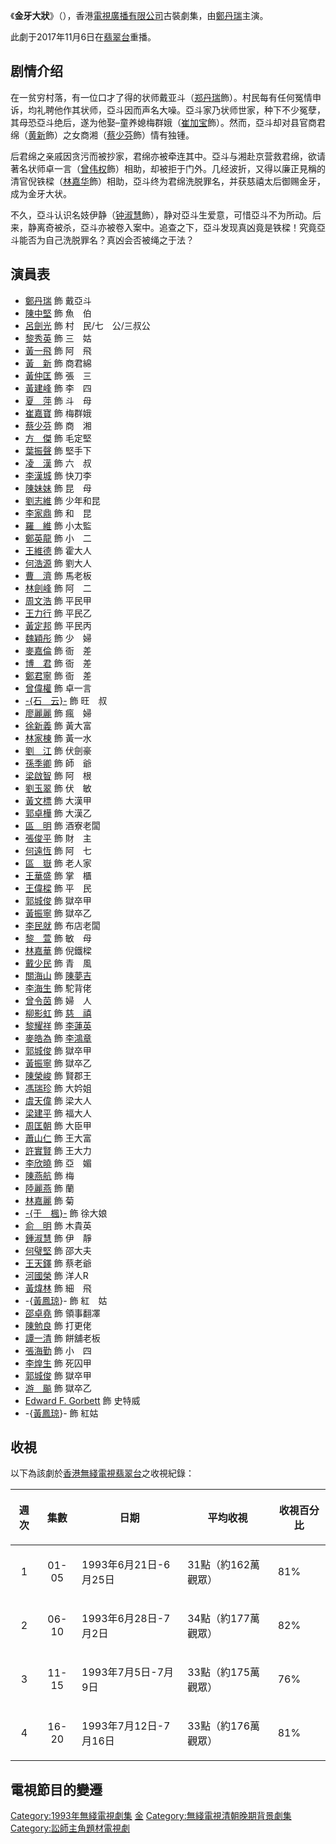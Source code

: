 {{無綫劇集 
| 中文劇名=金牙大狀
| 英文劇名=Man of Wisdom
| 製作年份=1993年
| 翡翠台首播日期=1993年6月21日－7月16日
| 翡翠台首播時間=逢星期一至五 19:25－20:25 (連廣告)
| 監製=[[張乾文_(導演)|張乾文]]
| 編導=[[關永忠|關永忠]]、[[王少傑|王少傑]]、[[余翠華|余翠華]]、[[劉順安|劉順安]]
| 製作統籌=[[梁凱傑|梁凱傑]]
| 助理編導=[[麥貫之|麥貫之]]、[[鍾敬培|鍾敬培]]、[[鄭靄宜|鄭靄宜]]、[[蔡少珊|蔡少珊]]、<br>[[林淑芬|林淑芬]]
| 編審=[[薛家華|薛家華]]
| 編劇=[[蔡淑賢|蔡淑賢]]、[[阮一妍|阮一妍]]、[[薛家華|薛家華]]、[[陳倬賢|陳倬賢]]、<br>[[陳淑賢|陳淑賢]]
| 集數=20
| 劇種=
| 主演={{nowrap|[[鄭丹瑞|鄭丹瑞]]、[[蔡少芬|蔡少芬]]、[[劉玉翠|劉玉翠]]、[[曾偉權|曾偉權]]、<br>[[林嘉華|林嘉華]]、[[崔嘉寶|崔嘉寶]]}}
| 主題曲=香港：做人做到底<br/>海外（香港版插曲）：疾風的歲月
| 作曲=[[楊雲驃|楊雲驃]]
| 填詞=[[黃霑|黃霑]]（香港）、[[林敏驄|林敏驄]]（海外）
| 主唱=[[羅文|羅文]]
| 插曲=1：田園頌<br/>2：伴你渡過風雨路
| 作曲4=[[徐日勤|徐日勤]]（1）、[[吳通明|吳通明]]（2）
| 填詞4=[[潘偉源|潘偉源]]（1）、[[王書權|王書權]]（2）
| 主唱4=[[劉玉翠|劉玉翠]]
| 早于=[[金牙大狀_(貳)|金牙大狀 (貳)]]
}}
《'''金牙大狀'''》（{{lang-en|'''Man of Wisdom'''}}），香港[[電視廣播有限公司|電視廣播有限公司]]古裝劇集，由[[鄭丹瑞|鄭丹瑞]]主演。

此劇于2017年11月6日在[[翡翠台|翡翠台]]重播。

==剧情介绍==
在一贫穷村落，有一位口才了得的状师戴亚斗（[[郑丹瑞|郑丹瑞]]飾）。村民每有任何冤情申诉，均礼聘他作其状师，亞斗因而声名大噪。亞斗家乃状师世家，种下不少冤孽，其母恐亞斗绝后，遂为他娶–童养媳梅群娥（[[崔加宝|崔加宝]]飾）。然而，亞斗却对县官商君绵（[[黃新_(演員)|黄新]]飾）之女商湘（[[蔡少芬|蔡少芬]]飾）情有独锺。

后君绵之亲戚因贪污而被抄家，君绵亦被牵连其中。亞斗与湘赴京营救君绵，欲请著名状师卓一言（[[曾伟权|曾伟权]]飾）相助，却被拒于门外。几经波折，又得以廉正見稱的清官倪铁樑（[[林嘉华|林嘉华]]飾）相助，亞斗终为君绵洗脱罪名，并获慈禧太后御赐金牙，成为金牙大状。

不久，亞斗认识名妓伊静（[[钟淑慧|钟淑慧]]飾），静对亞斗生爱意，可惜亞斗不为所动。后来，静离奇被杀，亞斗亦被卷入案中。追查之下，亞斗发现真凶竟是铁樑！究竟亞斗能否为自己洗脱罪名？真凶会否被绳之于法？

== 演員表 ==
*[[鄭丹瑞|鄭丹瑞]] 飾 戴亞斗
*[[陳中堅|陳中堅]] 飾 魚　伯
*[[呂劍光|呂劍光]] 飾 村　民/七　公/三叔公
*[[黎秀英|黎秀英]] 飾 三　姑
*[[黃一飛|黃一飛]] 飾 阿　飛
*[[黃新_(演員)|黃　新]] 飾 商君綿
*[[黃仲匡|黃仲匡]] 飾 張　三
*[[黃建峰|黃建峰]] 飾 李　四
*[[夏萍|夏　萍]] 飾 斗　母
*[[崔嘉寶|崔嘉寶]] 飾 梅群娥
*[[蔡少芬|蔡少芬]] 飾 商　湘
*[[方傑_(演員)|方　傑]] 飾 毛定堅
*[[葉振聲|葉振聲]] 飾 堅手下
*[[凌漢|凌　漢]] 飾 六　叔
*[[李漢城|李漢城]] 飾 快刀李
*[[陳妹妹|陳妹妹]] 飾 昆　母
*[[劉志維|劉志維]] 飾 少年和昆
*[[李家鼎|李家鼎]] 飾 和　昆
*[[羅維|羅　維]] 飾 小太監
*[[鄭英龍|鄭英龍]] 飾 小　二
*[[王維德|王維德]] 飾 霍大人
*[[何浩源|何浩源]] 飾 劉大人
*[[曹濟|曹　濟]] 飾 馬老板
*[[林劍峰|林劍峰]] 飾 阿　二
*[[周文浩|周文浩]] 飾 平民甲
*[[王力行|王力行]] 飾 平民乙
*[[黃定邦|黃定邦]] 飾 平民丙
*[[魏穎彤|魏穎彤]] 飾 少　婦
*[[麥嘉倫|麥嘉倫]] 飾 衙　差
*[[博君|博　君]] 飾 衙　差
*[[鄭君寧|鄭君寧]] 飾 衙　差
*[[曾偉權|曾偉權]] 飾 卓一言
*[[石云|-{石　云}-]] 飾 旺　叔
*[[廖麗麗|廖麗麗]] 飾 瘋　婦
*[[徐新義|徐新義]] 飾 黃大富
*[[林家棟|林家棟]] 飾 黃一水
*[[劉江_(香港)|劉　江]] 飾 伏劍豪
*[[孫季卿|孫季卿]] 飾 師　爺
*[[梁啟智|梁啟智]] 飾 阿　根
*[[劉玉翠|劉玉翠]] 飾 伏　敏
*[[黃文標|黃文標]] 飾 大漢甲
*[[郭卓樺|郭卓樺]] 飾 大漢乙
*[[區明|區　明]] 飾 酒寮老闆
*[[張俊平|張俊平]] 飾 財　主
*[[何遠恆|何遠恆]] 飾 阿　七
*[[區嶽|區　嶽]] 飾 老人家
*[[王華盛|王華盛]] 飾 掌　櫃
*[[王偉樑|王偉樑]] 飾 平　民
*[[郭城俊|郭城俊]] 飾 獄卒甲
*[[黃振寧|黃振寧]] 飾 獄卒乙
*[[李民就|李民就]] 飾 布店老闆
*[[黎萱|黎　萱]] 飾 敏　母
*[[林嘉華|林嘉華]] 飾 倪鐵樑
*[[戴少民|戴少民]] 飾 青　風
*[[關海山|關海山]] 飾 [[陳夢吉|陳夢吉]]
*[[李海生|李海生]] 飾 駝背佬
*[[曾令茵|曾令茵]] 飾 婦　人
*[[柳影虹|柳影虹]] 飾 [[慈禧|慈　禧]]
*[[黎耀祥|黎耀祥]] 飾 [[李蓮英|李蓮英]]
*[[麥皓為|麥皓為]] 飾 [[李鴻章|李鴻章]]
*[[郭城俊|郭城俊]] 飾 獄卒甲
*[[黃振寧|黃振寧]] 飾 獄卒乙
*[[陳榮峻|陳榮峻]] 飾 賢郡王
*[[馮瑞珍|馮瑞珍]] 飾 大妗姐 
*[[虞天偉|虞天偉]] 飾 梁大人
*[[梁建平|梁建平]] 飾 福大人
*[[周匡朝|周匡朝]] 飾 大臣甲
*[[蕭山仁|蕭山仁]] 飾 王大富
*[[許實賢|許實賢]] 飾 王大力
*[[李欣曉|李欣曉]] 飾 亞　媚
*[[陳燕航|陳燕航]] 飾 梅
*[[陸麗燕|陸麗燕]] 飾 蘭
*[[林嘉麗|林嘉麗]] 飾 菊
*[[于楓|-{于　楓}-]] 飾 徐大娘
*[[俞明|俞　明]] 飾 木貴英
*[[鍾淑慧|鍾淑慧]] 飾 伊　靜
*[[何璧堅|何璧堅]] 飾 邵大夫
*[[王天鐸|王天鐸]] 飾 蔡老爺
*[[河國榮|河國榮]] 飾 洋人R
*[[黃煒林|黃煒林]] 飾 細　飛
*-{[[黃鳳琼|黃鳳琼]]}- 飾 紅　姑
*[[邵卓堯|邵卓堯]] 飾 領事翻凙
*[[陳勉良|陳勉良]] 飾 打更佬
*[[譚一清|譚一清]] 飾 餅舖老板
*[[張海勤|張海勤]] 飾 小　四
*[[李煌生|李煌生]] 飾 死囚甲
*[[郭城俊|郭城俊]] 飾 獄卒甲
*[[游飈|游　飈]] 飾 獄卒乙
*[[Edward_F._Gorbett|Edward F. Gorbett]] 飾 史特威
*-{[[黃鳳琼|黃鳳琼]]}- 飾 紅姑

==收視==

以下為該劇於[[香港|香港]][[無綫電視|無綫電視]][[翡翠台|翡翠台]]之收視紀錄：

{|class=wikitable
!週次!!集數!!日期!!平均收視!!收視百分比
|-
|align=center|1||align=center|01-05||1993年6月21日-6月25日||31點（約162萬觀眾）||81%
|-
|align=center|2||align=center|06-10||1993年6月28日-7月2日||34點（約177萬觀眾）||82%
|-
|align=center|3||align=center|11-15||1993年7月5日-7月9日||33點（約175萬觀眾）||76%
|-
|align=center|4||align=center|16-20||1993年7月12日-7月16日||33點（約176萬觀眾）||81%
|}

== 電視節目的變遷 ==
{{電視節目的變遷
|電視台={{flagicon|British Hong Kong}} [[香港|香港]][[無綫電視|無綫電視]][[翡翠台|翡翠台]]
|播放檔次=星期一至五 19:30-20:30 黃金時段第一線劇集
|節目名稱=金牙大狀 <br/>（1993.06.21 - 1993.07.16）
|上一節目=[[雌雄大老千|雌雄大老千]]<br/>（1993.05.24 - 1993.06.18）
|下一節目=[[賭霸天下|賭霸天下]]<br/>（1993.07.19 - 1993.08.13）
}}

{{電視節目的變遷
|電視台={{flagicon|British Hong Kong}} [[香港|香港]][[無綫電視|無綫電視]][[翡翠台|翡翠台]]
|播放檔次=星期一至五 11:45-12:45 中午劇集時段
|節目名稱=金牙大狀 <br/>（1994.08.02 - 1994.09.02）
|上一節目=[[成日受傷的男人|成日受傷的男人]]<br/>（1994.07.05 - 1994.08.01）
|下一節目=[[都市的童話|都市的童話]]<br/>（1994.09.05 - 1994.09.30）
}}

{{電視節目的變遷
|電視台={{flagicon|British Hong Kong}} [[香港|香港]][[無綫電視|無綫電視]][[翡翠台|翡翠台]]
|播放檔次=星期一至五 11:50-12:45 中午劇集時段
|節目名稱=金牙大狀<br/>（1997.02.10 - 1997.03.10）
|上一節目=<br/>（1997 - 1997）
|下一節目=[[金牙大狀_(貳)|金牙大狀 (貳)]]<br/>（1997.03.11 - 1997.04.08）
}}

{{電視節目的變遷
|電視台={{flagicon|Hong Kong}} [[香港|香港]][[無綫電視|無綫電視]][[翡翠台|翡翠台]]
|播放檔次=星期一至五 10:00-10:30 上午劇集時段<br/>2017年12月22日 09:55-10:25<br/>2017年12月25日、26日及2018年1月1日暫停播映
|節目名稱=金牙大狀<br/>（2017.11.06 - 2018.01.03）
|上一節目=[[布袋和尚_(無綫電視劇)|布袋和尚]]<br/>（2017.09.06 - 2017.11.03）
|下一節目=[[金牙大狀（貳）|金牙大狀（貳）]]<br/>（2018.01.04 - 2018.03.02）
}}

[[Category:1993年無綫電視劇集|Category:1993年無綫電視劇集]]
[[Category:無綫電視劇集系列|金]]
[[Category:無綫電視清朝晚期背景劇集|Category:無綫電視清朝晚期背景劇集]]
[[Category:訟師主角題材電視劇|Category:訟師主角題材電視劇]]